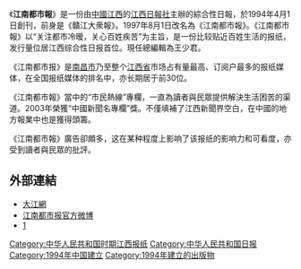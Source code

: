 《'''江南都市報'''》是一份由[[中國|中國]][[江西|江西]]的[[江西日報社|江西日報社]]主辦的綜合性日報，於1994年4月1日創刊，前身是《贛江大衆報》。1997年8月1日改名為《江南都市報》。《江南都市報》以“关注都市冷暧，关心百姓疾苦”为主旨，是一份比较贴近百姓生活的报纸，发行量位居江西综合性日报首位。現任總編輯為王少君。

《江南都市报》是[[南昌市|南昌市]]乃至整个[[江西省|江西省]]市场占有量最高、订阅户最多的报纸媒体，在全国报纸媒体的排名中，亦长期居于前30位。

《江南都市報》當中的“市民熱線”專欄，一直為讀者與民眾提供解決生活困苦的渠道。2003年榮獲“中國新聞名專欄”獎。不僅填補了江西新聞界空白，在中國的地方報業中也是獲得頭籌。

《江南都市報》廣告卻頗多，这在某种程度上影响了该报纸的影响力和可看度，亦受到讀者與民眾的批評。

==外部連結==
*[http://www.jxnews.com.cn/jndsb/ 大江網] {{Wayback|url=http://www.jxnews.com.cn/jndsb/ |date=20210211021631 }}
*[http://weibo.com/1735937570 江南都市报官方微博] {{Wayback|url=http://weibo.com/1735937570 |date=20111114180357 }}
*[http://jndsb.jxnews.com.cn/江南都市报电子版新闻内容]{{dead link|date=2018年3月 |bot=InternetArchiveBot |fix-attempted=yes }}

[[Category:中华人民共和国时期江西报纸|Category:中华人民共和国时期江西报纸]]
[[Category:中华人民共和国日报|Category:中华人民共和国日报]]
[[Category:1994年中国建立|Category:1994年中国建立]]
[[Category:1994年建立的出版物|Category:1994年建立的出版物]]
